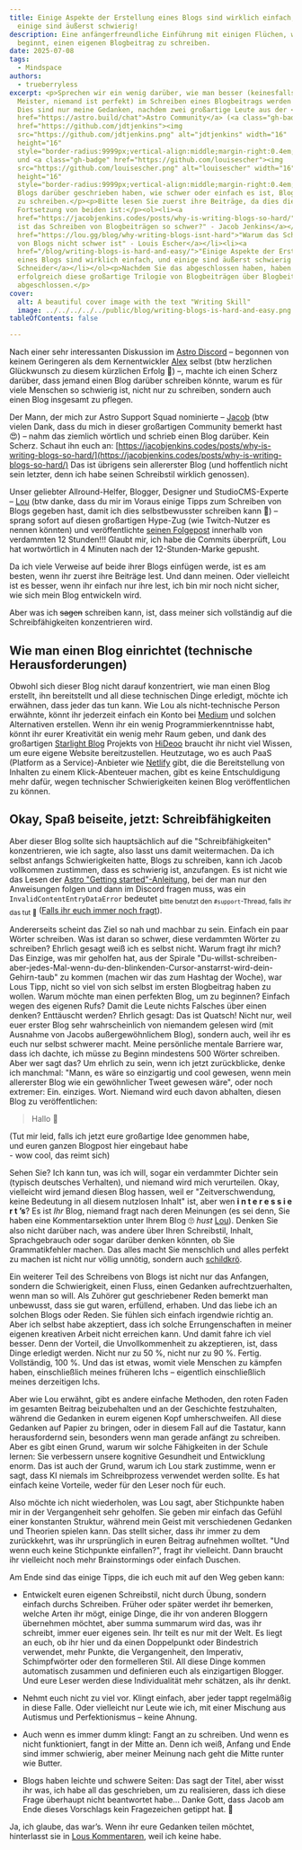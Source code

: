 ```yaml
---
title: Einige Aspekte der Erstellung eines Blogs sind wirklich einfach, und
  einige sind äußerst schwierig!
description: Eine anfängerfreundliche Einführung mit einigen Flüchen, wie man
  beginnt, einen eigenen Blogbeitrag zu schreiben.
date: 2025-07-08
tags:
  - Mindspace
authors:
  - trueberryless
excerpt: <p>Sprechen wir ein wenig darüber, wie man besser (keinesfalls ein
  Meister, niemand ist perfekt) im Schreiben eines Blogbeitrags werden kann.
  Dies sind nur meine Gedanken, nachdem zwei großartige Leute aus der <a
  href="https://astro.build/chat">Astro Community</a> (<a class="gh-badge"
  href="https://github.com/jdtjenkins"><img
  src="https://github.com/jdtjenkins.png" alt="jdtjenkins" width="16"
  height="16"
  style="border-radius:9999px;vertical-align:middle;margin-right:0.4em;">Jacob</a>
  und <a class="gh-badge" href="https://github.com/louisescher"><img
  src="https://github.com/louisescher.png" alt="louisescher" width="16"
  height="16"
  style="border-radius:9999px;vertical-align:middle;margin-right:0.4em;">Lou</a>)
  Blogs darüber geschrieben haben, wie schwer oder einfach es ist, Blogbeiträge
  zu schreiben.</p><p>Bitte lesen Sie zuerst ihre Beiträge, da dies die
  Fortsetzung von beiden ist:</p><ol><li><a
  href="https://jacobjenkins.codes/posts/why-is-writing-blogs-so-hard/">"Warum
  ist das Schreiben von Blogbeiträgen so schwer?" - Jacob Jenkins</a></li><li><a
  href="https://lou.gg/blog/why-writing-blogs-isnt-hard">"Warum das Schreiben
  von Blogs nicht schwer ist" - Louis Escher</a></li><li><a
  href="/blog/writing-blogs-is-hard-and-easy/">"Einige Aspekte der Erstellung
  eines Blogs sind wirklich einfach, und einige sind äußerst schwierig!" - Felix
  Schneider</a></li></ol><p>Nachdem Sie das abgeschlossen haben, haben Sie
  erfolgreich diese großartige Trilogie von Blogbeiträgen über Blogbeiträge
  abgeschlossen.</p>
cover:
  alt: A beautiful cover image with the text "Writing Skill"
  image: ../../../../../public/blog/writing-blogs-is-hard-and-easy.png
tableOfContents: false

---
```


Nach einer sehr interessanten Diskussion im [Astro Discord](https://astro.build/chat) – begonnen von keinem Geringeren als dem Kernentwickler [Alex](https://github.com/alexanderniebuhr) selbst (btw herzlichen Glückwunsch zu diesem kürzlichen Erfolg 🎉) –, machte ich einen Scherz darüber, dass jemand einen Blog darüber schreiben könnte, warum es für viele Menschen so schwierig ist, nicht nur zu schreiben, sondern auch einen Blog insgesamt zu pflegen.

Der Mann, der mich zur Astro Support Squad nominierte – [Jacob](https://github.com/jdtjenkins) (btw vielen Dank, dass du mich in dieser großartigen Community bemerkt hast 😍) – nahm das ziemlich wörtlich und schrieb einen Blog darüber. Kein Scherz. Schaut ihn euch an: [https://jacobjenkins.codes/posts/why-is-writing-blogs-so-hard/](https://jacobjenkins.codes/posts/why-is-writing-blogs-so-hard/) Das ist übrigens sein allererster Blog (und hoffentlich nicht sein letzter, denn ich habe seinen Schreibstil wirklich genossen).

Unser geliebter Allround-Helfer, Blogger, Designer und StudioCMS-Experte – [Lou](https://github.com/louisescher/) (btw danke, dass du mir im Voraus einige Tipps zum Schreiben von Blogs gegeben hast, damit ich dies selbstbewusster schreiben kann 🤩) – sprang sofort auf diesen großartigen Hype-Zug (wie Twitch-Nutzer es nennen könnten) und veröffentlichte [seinen Folgepost](https://lou.gg/blog/why-writing-blogs-isnt-hard) innerhalb von verdammten 12 Stunden!!! Glaubt mir, ich habe die Commits überprüft, Lou hat wortwörtlich in 4 Minuten nach der 12-Stunden-Marke gepusht.

Da ich viele Verweise auf beide ihrer Blogs einfügen werde, ist es am besten, wenn ihr zuerst ihre Beiträge lest. Und dann meinen. Oder vielleicht ist es besser, wenn ihr einfach nur ihre lest, ich bin mir noch nicht sicher, wie sich mein Blog entwickeln wird.

Aber was ich ~~sagen~~ schreiben kann, ist, dass meiner sich vollständig auf die Schreibfähigkeiten konzentrieren wird.

## Wie man einen Blog einrichtet (technische Herausforderungen)

Obwohl sich dieser Blog nicht darauf konzentriert, wie man einen Blog erstellt, ihn bereitstellt und all diese technischen Dinge erledigt, möchte ich erwähnen, dass jeder das tun kann. Wie Lou als nicht-technische Person erwähnte, könnt ihr jederzeit einfach ein Konto bei [Medium](https://medium.com/) und solchen Alternativen erstellen. Wenn ihr ein wenig Programmierkenntnisse habt, könnt ihr eurer Kreativität ein wenig mehr Raum geben, und dank des großartigen [Starlight Blog](https://starlight-blog-docs.vercel.app/) Projekts von [HiDeoo](https://github.com/HiDeoo) braucht ihr nicht viel Wissen, um eure eigene Website bereitzustellen. Heutzutage, wo es auch PaaS (Platform as a Service)-Anbieter wie [Netlify](https://www.netlify.com/) gibt, die die Bereitstellung von Inhalten zu einem Klick-Abenteuer machen, gibt es keine Entschuldigung mehr dafür, wegen technischer Schwierigkeiten keinen Blog veröffentlichen zu können.

## Okay, Spaß beiseite, jetzt: Schreibfähigkeiten

Aber dieser Blog sollte sich hauptsächlich auf die "Schreibfähigkeiten" konzentrieren, wie ich sagte, also lasst uns damit weitermachen. Da ich selbst anfangs Schwierigkeiten hatte, Blogs zu schreiben, kann ich Jacob vollkommen zustimmen, dass es schwierig ist, anzufangen. Es ist nicht wie das Lesen der [Astro "Getting started"-Anleitung](https://docs.astro.build/en/install-and-setup/), bei der man nur den Anweisungen folgen und dann im Discord fragen muss, was ein `InvalidContentEntryDataError` bedeutet <sub>bitte benutzt den `#support`-Thread, falls ihr das tut 🫶</sub> ([Falls ihr euch immer noch fragt](https://docs.astro.build/en/reference/errors/invalid-content-entry-data-error/)).

Andererseits scheint das Ziel so nah und machbar zu sein. Einfach ein paar Wörter schreiben. Was ist daran so schwer, diese verdammten Wörter zu schreiben? Ehrlich gesagt weiß ich es selbst nicht. Warum fragt ihr mich? Das Einzige, was mir geholfen hat, aus der Spirale "Du-willst-schreiben-aber-jedes-Mal-wenn-du-den-blinkenden-Cursor-anstarrst-wird-dein-Gehirn-taub" zu kommen (machen wir das zum Hashtag der Woche), war Lous Tipp, nicht so viel von sich selbst im ersten Blogbeitrag haben zu wollen. Warum möchte man einen perfekten Blog, um zu beginnen? Einfach wegen des eigenen Rufs? Damit die Leute nichts Falsches über einen denken? Enttäuscht werden? Ehrlich gesagt: Das ist Quatsch! Nicht nur, weil euer erster Blog sehr wahrscheinlich von niemandem gelesen wird (mit Ausnahme von Jacobs außergewöhnlichem Blog), sondern auch, weil ihr es euch nur selbst schwerer macht. Meine persönliche mentale Barriere war, dass ich dachte, ich müsse zu Beginn mindestens 500 Wörter schreiben. Aber wer sagt das? Um ehrlich zu sein, wenn ich jetzt zurückblicke, denke ich manchmal: "Mann, es wäre so einzigartig und cool gewesen, wenn mein allererster Blog wie ein gewöhnlicher Tweet gewesen wäre", oder noch extremer: Ein. einziges. Wort. Niemand wird euch davon abhalten, diesen Blog zu veröffentlichen:

> Hallo 👋

(Tut mir leid, falls ich jetzt eure großartige Idee genommen habe,\
und euren ganzen Blogpost hier eingebaut habe\
\- wow cool, das reimt sich)

Sehen Sie? Ich kann tun, was ich will, sogar ein verdammter Dichter sein (typisch deutsches Verhalten), und niemand wird mich verurteilen. Okay, vielleicht wird jemand diesen Blog hassen, weil er "Zeitverschwendung, keine Bedeutung in all diesem nutzlosen Inhalt" ist, aber wen **i n t e r e s s i e r t ’s**? Es ist *Ihr* Blog, <span id="comment-reference" class="fragment-highlight">niemand fragt nach deren Meinungen (es sei denn, Sie haben eine Kommentarsektion unter Ihrem Blog 🙄 *hust* [Lou](https://lou.gg/blog/why-writing-blogs-isnt-hard#chapter-five-its-the-8th-of-july)</span>). Denken Sie also nicht darüber nach, was andere über Ihren Schreibstil, Inhalt, Sprachgebrauch oder sogar darüber denken könnten, ob Sie Grammatikfehler machen. Das alles macht Sie menschlich und alles perfekt zu machen ist nicht nur völlig unnötig, sondern auch [schildkrö](https://jacobjenkins.codes/posts/why-is-writing-blogs-so-hard/#chapter-1---i-want-it-now).

Ein weiterer Teil des Schreibens von Blogs ist nicht nur das Anfangen, sondern die Schwierigkeit, einen Fluss, einen Gedanken aufrechtzuerhalten, wenn man so will. Als Zuhörer gut geschriebener Reden bemerkt man unbewusst, dass sie gut waren, erfüllend, erhaben. Und das liebe ich an solchen Blogs oder Reden. Sie fühlen sich einfach irgendwie richtig an. Aber ich selbst habe akzeptiert, dass ich solche Errungenschaften in meiner eigenen kreativen Arbeit nicht erreichen kann. Und damit fahre ich viel besser. Denn der Vorteil, die Unvollkommenheit zu akzeptieren, ist, dass Dinge erledigt werden. Nicht nur zu 50 %, nicht nur zu 90 %. Fertig. Vollständig, 100 %. Und das ist etwas, womit viele Menschen zu kämpfen haben, einschließlich meines früheren Ichs – eigentlich einschließlich meines derzeitigen Ichs.

Aber wie Lou erwähnt, gibt es andere einfache Methoden, den roten Faden im gesamten Beitrag beizubehalten und an der Geschichte festzuhalten, während die Gedanken in eurem eigenen Kopf umherschweifen. All diese Gedanken auf Papier zu bringen, oder in diesem Fall auf die Tastatur, kann herausfordernd sein, besonders wenn man gerade anfängt zu schreiben. Aber es gibt einen Grund, warum wir solche Fähigkeiten in der Schule lernen: Sie verbessern unsere kognitive Gesundheit und Entwicklung enorm. Das ist auch der Grund, warum ich Lou stark zustimme, wenn er sagt, dass KI niemals im Schreibprozess verwendet werden sollte. Es hat einfach keine Vorteile, weder für den Leser noch für euch.

Also möchte ich nicht wiederholen, was Lou sagt, aber Stichpunkte haben mir in der Vergangenheit sehr geholfen. Sie geben mir einfach das Gefühl einer konstanten Struktur, während mein Geist mit verschiedenen Gedanken und Theorien spielen kann. Das stellt sicher, dass ihr immer zu dem zurückkehrt, was ihr ursprünglich in euren Beitrag aufnehmen wolltet. "Und wenn euch keine Stichpunkte einfallen?", fragt ihr vielleicht. Dann braucht ihr vielleicht noch mehr Brainstormings oder einfach Duschen.

Am Ende sind das einige Tipps, die ich euch mit auf den Weg geben kann:

* Entwickelt euren eigenen Schreibstil, nicht durch Übung, sondern einfach durchs Schreiben. Früher oder später werdet ihr bemerken, welche Arten ihr mögt, einige Dinge, die ihr von anderen Bloggern übernehmen möchtet, aber summa summarum wird das, was ihr schreibt, immer euer eigenes sein. Ihr teilt es nur mit der Welt. Es liegt an euch, ob ihr hier und da einen Doppelpunkt oder Bindestrich verwendet, mehr Punkte, die Vergangenheit, den Imperativ, Schimpfwörter oder den formelleren Stil. All diese Dinge kommen automatisch zusammen und definieren euch als einzigartigen Blogger. Und eure Leser werden diese Individualität mehr schätzen, als ihr denkt.

* Nehmt euch nicht zu viel vor. Klingt einfach, aber jeder tappt regelmäßig in diese Falle. Oder vielleicht nur Leute wie ich, mit einer Mischung aus Autismus und Perfektionismus – keine Ahnung.

* Auch wenn es immer dumm klingt: Fangt an zu schreiben. Und wenn es nicht funktioniert, fangt in der Mitte an. Denn ich weiß, Anfang und Ende sind immer schwierig, aber meiner Meinung nach geht die Mitte runter wie Butter.

* Blogs haben leichte und schwere Seiten: Das sagt der Titel, aber wisst ihr was, ich habe all das geschrieben, um zu realisieren, dass ich diese Frage überhaupt nicht beantwortet habe... Danke Gott, dass Jacob am Ende dieses Vorschlags kein Fragezeichen getippt hat. 🙏

Ja, ich glaube, das war’s. Wenn ihr eure Gedanken teilen möchtet, hinterlasst sie in [Lous Kommentaren](https://lou.gg/blog/why-writing-blogs-isnt-hard), weil ich keine habe.

